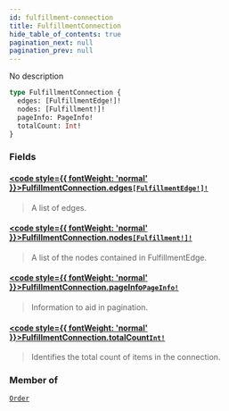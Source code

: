 ```yaml
---
id: fulfillment-connection
title: FulfillmentConnection
hide_table_of_contents: true
pagination_next: null
pagination_prev: null
---
```








No description

```graphql
type FulfillmentConnection {
  edges: [FulfillmentEdge!]!
  nodes: [Fulfillment!]!
  pageInfo: PageInfo!
  totalCount: Int!
}
```


### Fields

#### [<code style={{ fontWeight: 'normal' }}>FulfillmentConnection.<b>edges</b></code>](#)<Bullet />[`[FulfillmentEdge!]!`](/objects/fulfillment-edge) <Badge class="secondary" text="non-null"/> <Badge class="secondary" text="object"/>
> A list of edges.
> 

#### [<code style={{ fontWeight: 'normal' }}>FulfillmentConnection.<b>nodes</b></code>](#)<Bullet />[`[Fulfillment!]!`](/objects/fulfillment) <Badge class="secondary" text="non-null"/> <Badge class="secondary" text="object"/>
> A list of the nodes contained in FulfillmentEdge.
> 

#### [<code style={{ fontWeight: 'normal' }}>FulfillmentConnection.<b>pageInfo</b></code>](#)<Bullet />[`PageInfo!`](/objects/page-info) <Badge class="secondary" text="non-null"/> <Badge class="secondary" text="object"/>
> Information to aid in pagination.
> 

#### [<code style={{ fontWeight: 'normal' }}>FulfillmentConnection.<b>totalCount</b></code>](#)<Bullet />[`Int!`](/scalars/int) <Badge class="secondary" text="non-null"/> <Badge class="secondary" text="scalar"/>
> Identifies the total count of items in the connection.
> 



### Member of

[`Order`](/objects/order)  <Badge class="secondary" text="object"/>



